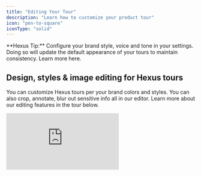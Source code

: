 ```yaml
---
title: "Editing Your Tour"
description: "Learn how to customize your product tour"
icon: "pen-to-square"
iconType: "solid"
---
```


<Tip>
  **Hexus Tip:** Configure your brand style, voice and tone in your settings. Doing so will update the default appearance of your tours to maintain consistency. Learn more here.
</Tip>

## Design, styles & image editing for Hexus tours

You can customize Hexus tours per your brand colors and styles. You can also crop, annotate, blur out sensitive info all in our editor. Learn more about our editing features in the tour below.

<div style={{ position:"relative",width:"100%",paddingTop:"56.25%" }}>
<iframe src="https://app.usehexus.com/embed/6931a07c-178f-4f40-8682-7225ed1a7985" title="Design, styles & image editing for Hexus tours" frameborder="0" allow="accelerometer; autoplay; clipboard-write; encrypted-media; gyroscope; picture-in-picture" allowfullscreen style={{ position:"absolute",top:0,left:0,width:"100%",height:"100%" }} />

</div>

## Editing captions in your Hexus tour

Automatically generate captions and titles for your tours with our AI feature, or learn how to edit captions in the tour below.

<div style={{ position:"relative",width:"100%",paddingTop:"54%" }}>
<iframe src="https://app.usehexus.com/embed/34dd2a26-ef33-441a-badc-816d70f473f2" title="Editing captions in your Hexus tour" frameborder="0" allow="accelerometer; autoplay; clipboard-write; encrypted-media; gyroscope; picture-in-picture" allowfullscreen style={{ position:"absolute",top:0,left:0,width:"100%",height:"100%" }} />

</div>

## Recording voice, camera and AI voiceover options

Learn about our various AI generated or manual voiceover and camera recording features below. We also support adding background music in the Player Settings tab. To add pauses in your text-to-speech, you can add this syntax:
`<break time="1.5s" />`

<div style={{ position:"relative",width:"100%",paddingTop:"56.25%" }}>
<iframe src="https://app.usehexus.com/embed/cc212ebf-5f7c-4016-98ea-07939dc0278e" title="Recording voice, camera and AI voiceover options" frameborder="0" allow="accelerometer; autoplay; clipboard-write; encrypted-media; gyroscope; picture-in-picture" allowfullscreen style={{ position:"absolute",top:0,left:0,width:"100%",height:"100%" }} />

</div>

## Adding a Step to Flow

In the tour builder, you can add a step at any point in your flow by clicking the `Add Step` button. This allows you to enrich your tour with various types of content or interactivity, such as images, videos, forms, and more.

> 🔄 **Note:** The term "page" has been replaced with **step** to align with product terminology.

Each step type helps improve user engagement and guides your viewers through a more compelling and interactive experience.

<div style={{ position:"relative",width:"100%",paddingTop:"56.25%" }}>
<iframe src="https://app.usehexus.com/embed/5f3140e0-3bbf-49db-95c0-748b5da87a5f" title="Adding a page in a Hexus flow" frameborder="0" allow="accelerometer; autoplay; clipboard-write; encrypted-media; gyroscope; picture-in-picture" allowfullscreen style={{ position:"absolute",top:0,left:0,width:"100%",height:"100%" }} />

</div>

Here, you can import steps from other Hexus flows, upload your media, record your desktop, or record from our Chrome extension.

**1. Upload Images - **Add static visuals by uploading PNG, JPG, or GIF files from your computer. These can be used for showcasing product screenshots, diagrams, or branded graphics.

**2. Upload Videos - **Enhance your step with pre-recorded videos (MP4, MOV, etc.). Ideal for demo reels, walkthroughs, or testimonial clips.

**3. Copy Steps from Existing Flows - **Reuse steps from another flow. This saves time when you want to maintain consistency across multiple tours or reuse onboarding sections.

**4. Add a Title Slide - **Introduce a section or provide context using a clean title slide. Include a headline, subheading, and optional image to create a cover or transition slide.

**5. Add a Form Slide - **Collect input from your viewers directly within the tour. Use this to gather feedback, signups, survey data, or email addresses.

**6. Record Screen or Camera as Video - **Capture your screen or webcam in real-time. This is perfect for personalized messages, live product demos, or troubleshooting guides.

**7. Capture a New Image Using Chrome Extension - **Use the Hexus Chrome Extension to grab screenshots of your app or website instantly and embed them directly into a step.

**8. Add an AI Avatar (Coming Soon)** - Personalize your flow with a lifelike AI presenter who can deliver scripted or dynamic content. Coming soon\!

**9. Import Stock Images - **Search and insert royalty-free images from a built-in stock photo library to enhance visual appeal.

Combining Steps in the How-to Guide

You can combine multiple steps into one in the how-to guide template to avoid having too many needless steps in the guide.

<div style={{ position:"relative",width:"100%",paddingTop:"55%" }}>
<iframe src="https://app.usehexus.com/embed/c3f870d2-f971-475b-be8d-c4000aab5150?refid=" title="Adding a page in a Hexus flow" frameborder="0" allow="accelerometer; autoplay; clipboard-write; encrypted-media; gyroscope; picture-in-picture" allowfullscreen style={{ position:"absolute",top:0,left:0,width:"100%",height:"100%" }} />

</div>

Player and step settings

Additionally, we support adjusting the iframe under “Player Settings” toolbar for accessibility, responsiveness and other settings such as:

1. **Closed Captions:** This is available on the Growth & Enterprise plan. You can generate a transcript if your flow has audio.
2. **Play in loop:** By default, the interactive tour or video will not play in a loop. To enable autoplaying in a loop, turn the toggle on in the step settings toolbar.
3. **Background Music:** You can select one of our preset background music options. Enterprise plans support adding your own background music.
4. **Aspect ratio:** You can update the aspect ratio for your flows by adjusting the width and height, and clicking Update.
5. **Watermark:** Hiding watermark is only available on our paid plans. Enterprise plan holders can add your own watermark.
6. **Step settings:** You can control the duration of the step or playback speed under Step settings toolbar.
7. **Product Demo Video Animation:** You can customize how your product video animates in the Step Settings by changing the animation type.

<img
  height="400"
  width="800"
  src="/images/animating-product-video.gif"
/>

1. **Mobile settings:** You can toggle the 'Show in Mobile' option on in Player settings for your flows so your customers can view your tours on mobiles seamlessly as well. The flow will render as a video instead of an interactive tour.

<img
  height="400"
  width="800"
  src="/images/adjust-device-settings.gif"
/>

1. **Fixed CTA:** With this option, you can add a CTA on every step of the demo at a fixed location. You can use this to drive conversions for example "book a demo" or "sign up" or "view help center".

<img
  height="400"
  width="200"
  src="/images/player-settings.png"
  style={{ width:"78%" }}
/>

Zoom In and Out

Adding a zoom-in feature helps highlight the features in the spotlight clearly. This ensures a smooth, clean and aesthetic demo for your customers. Here’s how you can do it: 

1. Go to your desired video, click on the 'Edit' button to begin making changes.
2. On the right hand side, you will find 'Step Settings'. Click on it to proceed.
3. Once the window opens, switch the toggle to 'on' to enable the zoom
4. Click on the zoom in button to enable zoom on this slide
5. Click on the zoom out button to change back to default screen
6. Finally, click on save to complete the process

   Here's a video demo 👇

<div style={{ width:"100%" }}>
<iframe src="https://app.usehexus.com/embed/40963466-06d9-48c6-8d36-bfd494a6f7c1?refid=" style={{ width:"100%",height:"500px",border:"0" }} frameBorder="0" allowFullScreen title="Hexus Flow" />

</div>

Auto Zoom in Player Settings

We now offer an Auto Zoom feature in the Player Settings\!
With Auto Zoom enabled, Hexus will automatically apply zoom settings across all steps in your flow to help maintain a consistent and polished appearance.

You can enable this by:

1. Navigating to your desired flow and clicking Edit.
2. In the Player Settings tab, toggle Auto Zoom to on.

<img
  src="/images/Screenshot2025-04-25at2.02.40PM.png"
  alt="Screenshot2025 04 25at2 02 40PM Pn"
  style={{ width:"68%" }}
/>

💡 Note: Even after enabling Auto Zoom, you can fine-tune zoom settings individually on a per step basis for more precise control.

This ensures you get the best of both worlds: effortless zoom automation, plus manual flexibility where needed\!

Focus Windows

Focus windows are helpful when you want the users to focus on just one part of the screen. No distractions from any other part of the video, it conveys the message with utmost clarity. Here’s how you can add them:

1. Go to your desired video, click on the 'Edit' button to begin making changes.
2. On the right hand side, you will find 'Step Settings'. Click on it to proceed.
3. Once the window opens, switch the toggle to 'on' to enable the Focus Window
4. You can now place the focus window anywhere on the screen
5. Complete this by clicking on the save button

   Here's a video demo 👇

<div style={{ width:"100%" }}>
<iframe src="https://app.usehexus.com/embed/7cd14254-6b8e-4fca-9a50-ac4f03555680?refid=" style={{ width:"100%",height:"500px",border:"0" }} frameBorder="0" allowFullScreen title="Hexus Flow" />

</div>